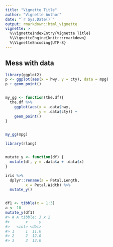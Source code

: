 ```yaml
---
title: "Vignette Title"
author: "Vignette Author"
date: "`r Sys.Date()`"
output: rmarkdown::html_vignette
vignette: >
  %\VignetteIndexEntry{Vignette Title}
  %\VignetteEngine{knitr::rmarkdown}
  %\VignetteEncoding{UTF-8}
---
```


## Mess with data

```r
library(ggplot2)
p <- ggplot(aes(x = hwy, y = cty), data = mpg)
p + geom_point()


my_gg <- function(the.df){
  the.df %>%
    ggplot(aes(x = .data$hwy,
               y = .data$cty)) +
    geom_point()
}


my_gg(mpg)

library(rlang)


mutate_y <- function(df) {
  mutate(df, y = .data$a + .data$x)
}

iris %>%
  dplyr::rename(a = Petal.Length,
         x = Petal.Width) %>%
  mutate_y()


df1 <- tibble(x = 1:3)
a <- 10
mutate_y(df1)
#> # A tibble: 3 x 2
#>       x     y
#>   <int> <dbl>
#> 1     1  11.0
#> 2     2  12.0
#> 3     3  13.0

```

